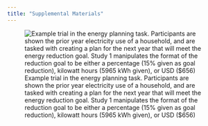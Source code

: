 ```yaml
---
title: "Supplemental Materials"
---
```






![Example trial in the energy planning task. Participants are shown the prior year electricity use of a household, and are tasked with creating a plan for the next year that will meet the energy reduction goal. Study 1 manipulates the format of the reduction goal to be either a percentage (15% given as goal reduction), kilowatt hours (5965 kWh given), or USD ($656)](assets/images/Smith_10R_Wells_15E.png){#fig-task}